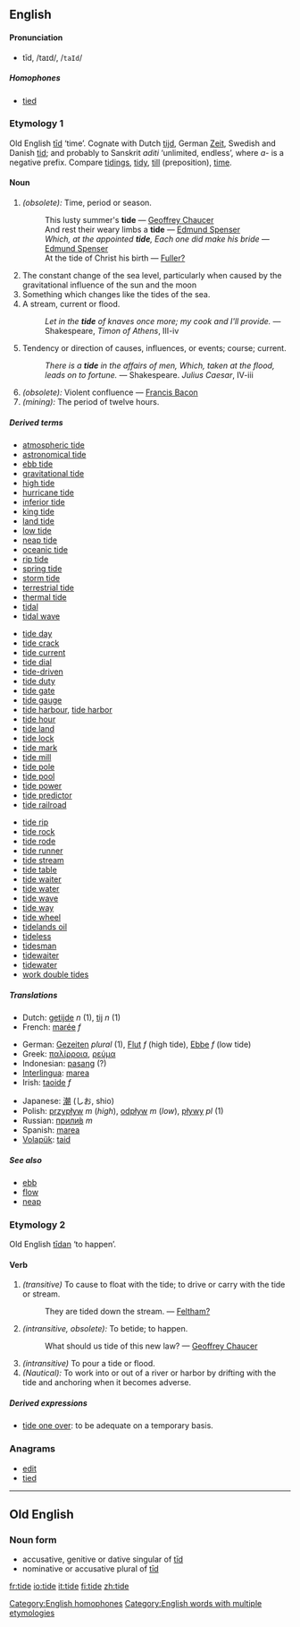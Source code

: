 ==English==
====Pronunciation====
*tīd, /taɪd/, /<tt>taId</tt>/
=====Homophones=====
*[[tied]]
[[Category:English homophones]]

=== Etymology 1 ===
Old English [[tid|tīd]] ‘time’.  Cognate with Dutch [[tijd]], German [[Zeit]], Swedish and Danish [[tid]]; and probably to Sanskrit ''aditi'' ‘unlimited, endless’, where ''a-'' is a negative prefix. Compare [[tidings]], [[tidy]], [[till]] (preposition), [[time]].

==== Noun ====
{{en-noun|tide|tides}}

# ''(obsolete):'' Time, period or season.
#: This lusty summer's '''tide''' &mdash; [[Geoffrey Chaucer]]
#: And rest their weary limbs a '''tide''' &mdash; [[Edmund Spenser]]
#: ''Which, at the appointed '''tide''', Each one did make his bride'' &mdash; [[Edmund Spenser]]
#:At the tide of Christ his birth — [[Fuller?]]
# The constant change of the sea level, particularly when caused by the gravitational influence of the sun and the moon
# Something which changes like the tides of the sea.
# A stream, current or flood.
#: ''Let in the '''tide''' of knaves once more; my cook and I'll provide.'' &mdash; Shakespeare, ''Timon of Athens'', III-iv 
# Tendency or direction of causes, influences, or events; course; current.
#: ''There is a '''tide''' in the affairs of men, Which, taken at the flood, leads on to fortune.'' &mdash; Shakespeare. ''Julius Caesar'', IV-iii
#''(obsolete):'' Violent confluence &mdash; [[Francis Bacon]]
#''(mining):'' The period of twelve hours.

=====Derived terms=====
{{top3}}
*[[atmospheric tide]]
*[[astronomical tide]]
*[[ebb tide]]
*[[gravitational tide]]
*[[high tide]]
*[[hurricane tide]]
*[[inferior tide]] <!-- See under [[inferior]] ''(adjective)'' -->
*[[king tide]]
*[[land tide]]
*[[low tide]]
*[[neap tide]]
*[[oceanic tide]]
*[[rip tide]]
*[[spring tide]]
*[[storm tide]]
*[[terrestrial tide]]
*[[thermal tide]]
*[[tidal]]
*[[tidal wave]]
{{mid3}}
*[[tide day]]
*[[tide crack]]
*[[tide current]]
*[[tide dial]]
*[[tide-driven]]
*[[tide duty]]
*[[tide gate]]
*[[tide gauge]]
*[[tide harbour]], [[tide harbor]]
*[[tide hour]]
*[[tide land]]
*[[tide lock]]
*[[tide mark]]
*[[tide mill]]
*[[tide pole]]
*[[tide pool]]
*[[tide power]]
*[[tide predictor]]
*[[tide railroad]]
{{mid3}}
*[[tide rip]]
*[[tide rock]]
*[[tide rode]]
*[[tide runner]]
*[[tide stream]]
*[[tide table]]
*[[tide waiter]]
*[[tide water]]
*[[tide wave]]
*[[tide way]]
*[[tide wheel]]
*[[tidelands oil]]
*[[tideless]]
*[[tidesman]]
*[[tidewaiter]]
*[[tidewater]]
*[[work double tides]]
{{bottom}}

===== Translations =====
{{top}}
*Dutch: [[getijde]] ''n'' (1), [[tij]] ''n'' (1)
*French: [[marée]] ''f''
<!--*French: [[maré]] ''f''-->
*German: [[Gezeiten]] ''plural'' (1), [[Flut]] ''f'' (high tide), [[Ebbe]] ''f'' (low tide)
*Greek: [[παλίρροια]], [[ρεύμα]]
*Indonesian: [[pasang]] (?)
*[[Interlingua]]: [[marea]]
*Irish: [[taoide]] ''f''
{{mid}}
*Japanese: [[潮]] (しお, shio)
*Polish: [[przypływ]] ''m'' (''high''), [[odpływ]] ''m'' (''low''), [[pływy]] ''pl'' (1)
*Russian: [[прилив|прили́в]] ''m''
*Spanish: [[marea]]
*[[Volapük]]: [[taid]]
{{bottom}}

=====See also=====
*[[ebb]]
*[[flow]]
*[[neap]]

=== Etymology 2 ===
Old English [[tidan|tīdan]] ‘to happen’.

====Verb====
{{en-verb|tide|tides|tided|tiding}}
# ''(transitive)'' To cause to float with the tide; to drive or carry with the tide or stream.
#:They are tided down the stream. &mdash; [[Feltham?]]
#''(intransitive, obsolete):'' To betide; to happen.
#:What should us tide of this new law? &mdash; [[Geoffrey Chaucer]]
# ''(intransitive)'' To pour a tide or flood.
#''(Nautical):'' To work into or out of a river or harbor by drifting with the tide and anchoring when it becomes adverse.

=====Derived expressions=====
*[[tide one over]]: to be adequate on a temporary basis.

===Anagrams===
*[[edit]]
*[[tied]]

[[Category:English words with multiple etymologies]]

----

==Old English==
===Noun form===
{{Unicode|'''tīde'''}}
* accusative, genitive or dative singular of [[tid|tīd]]
* nominative or accusative plural of [[tid|tīd]]

[[fr:tide]]
[[io:tide]]
[[it:tide]]
[[fi:tide]]
[[zh:tide]]